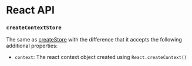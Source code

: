 # React API

### `createContextStore`

The same as [createStore](/docs/api/store/#createstore) with the difference that it accepts the following additional properties:

- `context`: The react context object created using `React.createContext()`

